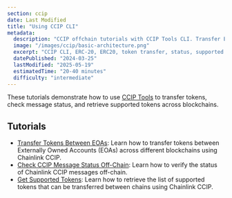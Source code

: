 ```yaml
---
section: ccip
date: Last Modified
title: "Using CCIP CLI"
metadata:
  description: "CCIP offchain tutorials with CCIP Tools CLI. Transfer ERC-20 tokens, check message status, and list supported tokens with TypeScript examples."
  image: "/images/ccip/basic-architecture.png"
  excerpt: "CCIP CLI, ERC-20, ERC20, token transfer, status, supported tokens, Node.js, TypeScript"
  datePublished: "2024-03-25"
  lastModified: "2025-05-19"
  estimatedTime: "20-40 minutes"
  difficulty: "intermediate"
---
```


These tutorials demonstrate how to use [CCIP Tools](https://github.com/smartcontractkit/ccip-tools-ts) to transfer tokens, check message status, and retrieve supported tokens across blockchains.

## Tutorials

- [Transfer Tokens Between EOAs](/ccip/tutorials/evm/offchain/ccip-tools/transfer-tokens-from-eoa): Learn how to transfer tokens between Externally Owned Accounts (EOAs) across different blockchains using Chainlink CCIP.
- [Check CCIP Message Status Off-Chain](/ccip/tutorials/evm/offchain/ccip-tools/get-status-offchain): Learn how to verify the status of Chainlink CCIP messages off-chain.
- [Get Supported Tokens](/ccip/tutorials/evm/offchain/ccip-tools/get-supported-tokens): Learn how to retrieve the list of supported tokens that can be transferred between chains using Chainlink CCIP.
